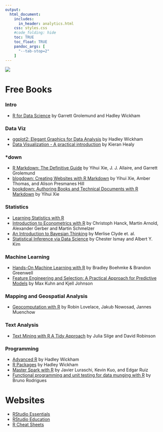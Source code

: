 ```yaml
---
output: 
  html_document:
    includes:
      in_header: analytics.html  	
    css: styles.css
    #code_folding: hide
    toc: TRUE
    toc_float: TRUE
    pandoc_args: [ 
      "--tab-stop=2" 
    ] 
---
```


<link rel="stylesheet" href="//fonts.googleapis.com/css?family=Lato" />

<div id="header">
![](optimization/images/urban-institute-logo.png)

# Free Books

### Intro

* [R for Data Science](https://r4ds.had.co.nz/) by Garrett Grolemund and Hadley Wickham

### Data Viz

* [ggplot2: Elegant Graphics for Data Analysis](https://ggplot2-book.org/) by Hadley Wickham
* [Data Visualization - A practical introduction](http://socviz.co/index.html#preface) by Kieran Healy

### *down

* [R Markdown: The Definitive Guide](https://bookdown.org/yihui/rmarkdown/) by Yihui Xie, J. J. Allaire, and Garrett Grolemund
* [blogdown: Creating Websites with R Markdown](https://bookdown.org/yihui/blogdown/) by Yihui Xie, Amber Thomas, and Alison Presmanes Hill
* [bookdown: Authoring Books and Technical Documents with R Markdown](https://bookdown.org/yihui/bookdown/) by Yihui Xie

### Statistics

* [Learning Statistics with R](https://learningstatisticswithr.com/)
* [Introduction to Econometrics with R](https://www.econometrics-with-r.org/) by Christoph Hanck, Martin Arnold, Alexander Gerber and Martin Schmelzer
* [An Introduction to Bayesian Thinking](https://statswithr.github.io/book/) by Merlise Clyde et. al.
* [Statistical Inference via Data Science](https://moderndive.com/index.html) by Chester Ismay and Albert Y. Kim

### Machine Learning

* [Hands-On Machine Learning with R](https://bradleyboehmke.github.io/HOML/) by Bradley Boehmke & Brandon Greenwell
* [Feature Engineering and Selection: A Practical Approach for Predictive Models](http://www.feat.engineering/) by Max Kuhn and Kjell Johnson

### Mapping and Geospatial Analysis

* [Geocomputation with R](https://geocompr.robinlovelace.net/) by Robin Lovelace, Jakub Nowosad, Jannes Muenchow

### Text Analysis

* [Text Mining with R A Tidy Approach](https://www.tidytextmining.com/) by Julia Silge and David Robinson

### Programming

* [Advanced R](https://adv-r.hadley.nz/) by Hadley Wickham
* [R Packages](https://r-pkgs.org/) by Hadley Wickham
* [Master Spark with R](https://therinspark.com/) by Javier Luraschi, Kevin Kuo, and Edgar Ruiz
* [Functional programming and unit testing for data munging with R](https://b-rodrigues.github.io/fput/) by Bruno Rodrigues

# Websites

* [RStudio Essentials](https://resources.rstudio.com/)
* [RStudio Education](https://education.rstudio.com/)
* [R Cheat Sheets](https://rstudio.com/resources/cheatsheets/)
